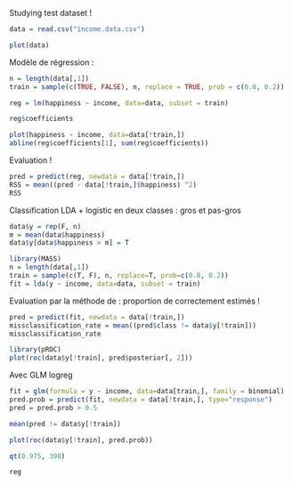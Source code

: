 Studying test dataset !

```r
data = read.csv("income.data.csv")
```

```r
plot(data)
```

Modèle de régression :

```r
n = length(data[,1])
train = sample(c(TRUE, FALSE), n, replace = TRUE, prob = c(0.8, 0.2))

reg = lm(happiness ~ income, data=data, subset = train)
```

```r
reg$coefficients
```

```r
plot(happiness ~ income, data=data[!train,])
abline(reg$coefficients[1], sum(reg$coefficients))
```

Evaluation !

```r
pred = predict(reg, newdata = data[!train,])
RSS = mean((pred - data[!train,]$happiness) ^2)
RSS
```

Classification LDA + logistic en deux classes : gros et pas-gros

```r
data$y = rep(F, n)
m = mean(data$happiness)
data$y[data$happiness > m] = T
```

```r
library(MASS)
n = length(data[,1])
train = sample(c(T, F), n, replace=T, prob=c(0.8, 0.2))
fit = lda(y ~ income, data=data, subset = train)
```

Evaluation par la méthode de : proportion de correctement estimés !

```r
pred = predict(fit, newdata = data[!train,])
missclassification_rate = mean((pred$class != data$y[!train]))
missclassification_rate
```

```r
library(pROC)
plot(roc(data$y[!train], pred$posterior[, 2]))
```

Avec GLM logreg

```r
fit = glm(formula = y ~ income, data=data[train,], family = binomial)
pred.prob = predict(fit, newdata = data[!train,], type="response")
pred = pred.prob > 0.5

mean(pred != data$y[!train])
```

```r
plot(roc(data$y[!train], pred.prob))
```

```r
qt(0.975, 398)
```

```r
reg
```

```r

```
